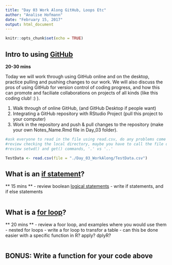 ```yaml
---
title: "Day 03 Work Along GitHub, Loops Etc"
author: "Analise Hofmann"
date: "February 15, 2017"
output: html_document
---
```


```r
knitr::opts_chunk$set(echo = TRUE)
```
## Intro to using [GitHub](www.github.com/ahofmann4/XX_CodingClub) 
**20-30 mins**

Today we will work through using GitHub online and on the desktop, practice pulling and pushing changes to our work. We will also discuss the pros of using GitHub for version control of coding progress, and how this can promote and faciliate collaborations on projects of all kinds (like this coding club! :) ). 

1. Walk through of online GitHub, (and GitHub Desktop if people want)
2. Integrating a GitHub repository with RStudio Project (pull this project to your computer)
3. Work in the repository and push & pull changes to the repository (make your own Notes_Name.Rmd file in Day_03 folder).

```r
#ask everyone to read in the file using read.csv, do any problems come up?
#review checking the local directory, maybe you have to call the file differently?
#review setwd() and get() commands, '.' vs '..'

TestData <- read.csv(file = "./Day_03_WorkAlong/TestData.csv")

```

## What is an [if statement](https://www.programiz.com/r-programming/if-else-statement)?
** 15 mins **
- review boolean [logical statements](http://www.statmethods.net/management/operators.html)
- write if statements, and if else statements

```r


```

## What is a [for loop](http://paleocave.sciencesortof.com/2013/03/writing-a-for-loop-in-r/)?
** 20 mins **
- review a foor loop, and examples where you would use them
- nested for loops
- write a for loop to transfor a table
- can this be done easier with a specific function in R? apply? dplyR? 

```r


```

## **BONUS:** Write a function for your code above
